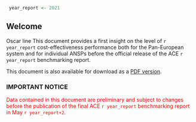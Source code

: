 ```r
 year_report <- 2021
```

## Welcome {.unnumbered}
Oscar line
This document provides a first insight on the level of `r year_report` cost-effectiveness performance both for the Pan-European system and for individual ANSPs before the official release of the ACE `r year_report` benchmarking report.

This document is also available for download as a
[PDF version](https://www.eurocontrol.int/ACE/HighLevelSummary-Reports/HighLevelSummaryReport2021.pdf){target="_blank"}.


### IMPORTANT NOTICE {.unnumbered}

[Data contained in this document are preliminary and subject to changes before the publication of the final ACE `r year_report` benchmarking report in May `r year_report+2`.]{style="color: red;"}

